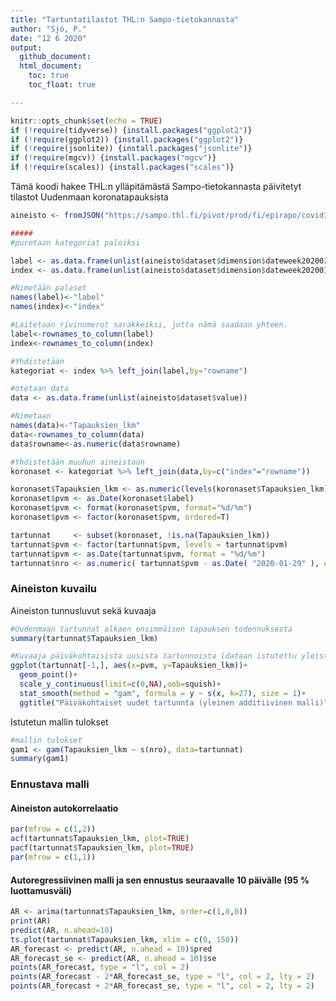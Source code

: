 ---
title: "Tartuntatilastot THL:n Sampo-tietokannasta"
author: "Sjö, P."
date: "12 6 2020"
output: 
  github_document:
  html_document: 
    toc: true
    toc_float: true

---

```{r setup, include=FALSE}
knitr::opts_chunk$set(echo = TRUE)
if (!require(tidyverse)) {install.packages("ggplot2")}
if (!require(ggplot2)) {install.packages("ggplot2")}
if (!require(jsonlite)) {install.packages("jsonlite")}
if (!require(mgcv)) {install.packages("mgcv")}
if (!require(scales)) {install.packages("scales")}

```

Tämä koodi hakee THL:n ylläpitämästä Sampo-tietokannasta päivitetyt tilastot Uudenmaan koronatapauksista

```{r data, include = FALSE}
aineisto <- fromJSON("https://sampo.thl.fi/pivot/prod/fi/epirapo/covid19case/fact_epirapo_covid19case.json?column=dateweek2020010120201231-443702L")

#####
#puretaan kategoriat paloiksi

label <- as.data.frame(unlist(aineisto$dataset$dimension$dateweek2020010120201231$category$label))
index <- as.data.frame(unlist(aineisto$dataset$dimension$dateweek2020010120201231$category$index))

#Nimetään palaset
names(label)<-"label"
names(index)<-"index"

#Laitetaan rivinumerot sarakkeiksi, jotta nämä saadaan yhteen.
label<-rownames_to_column(label)
index<-rownames_to_column(index)

#Yhdistetään
kategoriat <- index %>% left_join(label,by="rowname")

#otetaan data
data <- as.data.frame(unlist(aineisto$dataset$value))

#Nimetaan
names(data)<-"Tapauksien_lkm"
data<-rownames_to_column(data)
data$rowname<-as.numeric(data$rowname)

#Yhdistetään muuhun aineistoon
koronaset <- kategoriat %>% left_join(data,by=c("index"="rowname"))

koronaset$Tapauksien_lkm <- as.numeric(levels(koronaset$Tapauksien_lkm))[koronaset$Tapauksien_lkm]
koronaset$pvm <- as.Date(koronaset$label)
koronaset$pvm <- format(koronaset$pvm, format="%d/%m")
koronaset$pvm <- factor(koronaset$pvm, ordered=T)

tartunnat     <- subset(koronaset, !is.na(Tapauksien_lkm))
tartunnat$pvm <- factor(tartunnat$pvm, levels = tartunnat$pvm)
tartunnat$pvm <- as.Date(tartunnat$pvm, format = "%d/%m")
tartunnat$nro <- as.numeric( tartunnat$pvm - as.Date( "2020-01-29" ), units="days" )


```

### Aineiston kuvailu 
Aineiston tunnusluvut sekä kuvaaja

```{r data descriptives, echo=FALSE}
#Uudenmaan tartunnat alkaen ensimmäisen tapauksen todennuksesta
summary(tartunnat$Tapauksien_lkm)

#Kuvaaja päiväkohtaisista uusista tartunnoista (dataan istutettu yleistetty additiivinen malli)
ggplot(tartunnat[-1,], aes(x=pvm, y=Tapauksien_lkm))+
  geom_point()+
  scale_y_continuous(limit=c(0,NA),oob=squish)+
  stat_smooth(method = "gam", formula = y ~ s(x, k=27), size = 1)+
  ggtitle("Päiväkohtaiset uudet tartunnta (yleinen additiivinen malli)")

```


Istutetun mallin tulokset

``` {r, echo = FALSE}
#mallin tulokset
gam1 <- gam(Tapauksien_lkm ~ s(nro), data=tartunnat)
summary(gam1)  
```

### Ennustava malli
#### Aineiston autokorrelaatio

```{r, echo = FALSE}
par(mfrow = c(1,2))
acf(tartunnat$Tapauksien_lkm, plot=TRUE)
pacf(tartunnat$Tapauksien_lkm, plot=TRUE)
par(mfrow = c(1,1))
```

#### Autoregressiivinen malli ja sen ennustus seuraavalle 10 päivälle (95 % luottamusväli)

``` {r, echo = FALSE}
AR <- arima(tartunnat$Tapauksien_lkm, order=c(1,0,0))
print(AR)
predict(AR, n.ahead=10)
ts.plot(tartunnat$Tapauksien_lkm, xlim = c(0, 150))
AR_forecast <- predict(AR, n.ahead = 10)$pred
AR_forecast_se <- predict(AR, n.ahead = 10)$se
points(AR_forecast, type = "l", col = 2)
points(AR_forecast - 2*AR_forecast_se, type = "l", col = 2, lty = 2)
points(AR_forecast + 2*AR_forecast_se, type = "l", col = 2, lty = 2)
```